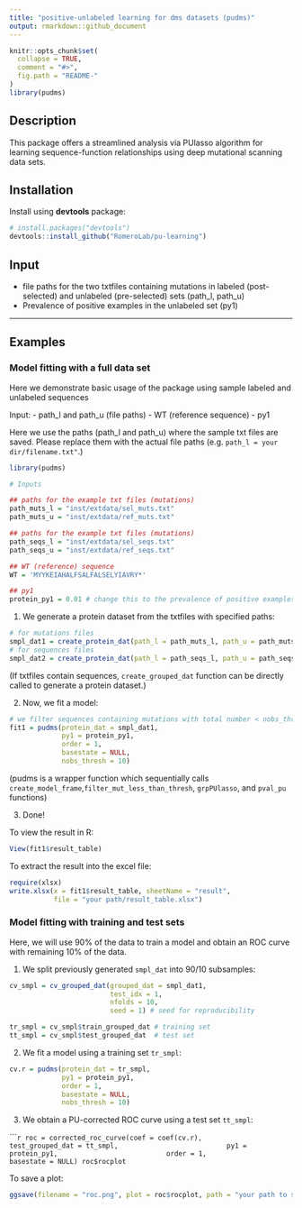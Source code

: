 ```yaml
---
title: "positive-unlabeled learning for dms datasets (pudms)"
output: rmarkdown::github_document
---
```


```r
knitr::opts_chunk$set(
  collapse = TRUE,
  comment = "#>",
  fig.path = "README-"
)
library(pudms)
```

## Description

This package offers a streamlined analysis via PUlasso algorithm for learning sequence-function relationships using deep mutational scanning data sets.

## Installation

Install using **devtools** package:

```r
# install.packages("devtools")
devtools::install_github("RomeroLab/pu-learning")
```

## Input
- file paths for the two txtfiles containing mutations in labeled (post-selected) and unlabeled (pre-selected) sets (path_l, path_u)
- Prevalence of positive examples in the unlabeled set (py1)

---

## Examples

### Model fitting with a full data set

Here we demonstrate basic usage of the package using sample labeled and unlabeled sequences 

Input:
  - path_l and path_u (file paths)
  - WT (reference sequence)
  - py1 

Here we use the paths (path_l and path_u) where the sample txt files are saved. Please replace them with the actual file paths (e.g. `path_l = your dir/filename.txt"`.)

```r
library(pudms)

# Inputs

## paths for the example txt files (mutations)
path_muts_l = "inst/extdata/sel_muts.txt"
path_muts_u = "inst/extdata/ref_muts.txt"

## paths for the example txt files (mutations)
path_seqs_l = "inst/extdata/sel_seqs.txt"
path_seqs_u = "inst/extdata/ref_seqs.txt"

## WT (reference) sequence
WT = 'MYYKEIAHALFSALFALSELYIAVRY*'

## py1 
protein_py1 = 0.01 # change this to the prevalence of positive examples in your unlabeled set
```

1. We generate a protein dataset from the txtfiles with specified paths:

```r
# for mutations files
smpl_dat1 = create_protein_dat(path_l = path_muts_l, path_u = path_muts_u, WT = WT,type = "mutations")
# for sequences files
smpl_dat2 = create_protein_dat(path_l = path_seqs_l, path_u = path_seqs_u, WT = WT,type = "sequences")
```

(If txtfiles contain sequences, `create_grouped_dat` function can be directly called to generate a protein dataset.)

2. Now, we fit a model:

```r
# we filter sequences containing mutations with total number < nobs_thresh
fit1 = pudms(protein_dat = smpl_dat1,
             py1 = protein_py1,
             order = 1,
             basestate = NULL,
             nobs_thresh = 10) 

```
(pudms is a wrapper function which sequentially calls `create_model_frame`,`filter_mut_less_than_thresh`, `grpPUlasso`, and `pval_pu` functions)

3. Done!

To view the result in R:
```r
View(fit1$result_table)
```

To extract the result into the excel file:
```r
require(xlsx)
write.xlsx(x = fit1$result_table, sheetName = "result", 
           file = "your path/result_table.xlsx")
```


### Model fitting with training and test sets

Here, we will use 90\% of the data to train a model and obtain an ROC curve with remaining 10\% of the data.

1. We split previously generated `smpl_dat` into 90/10 subsamples:

```r
cv_smpl = cv_grouped_dat(grouped_dat = smpl_dat1,
                         test_idx = 1,
                         nfolds = 10,
                         seed = 1) # seed for reproducibility

tr_smpl = cv_smpl$train_grouped_dat # training set
tt_smpl = cv_smpl$test_grouped_dat  # test set
```

2. We fit a model using a training set `tr_smpl`:

```r
cv.r = pudms(protein_dat = tr_smpl,
             py1 = protein_py1,
             order = 1,
             basestate = NULL,
             nobs_thresh = 10)
```

3. We obtain a PU-corrected ROC curve using a test set `tt_smpl`:

``````r
roc = corrected_roc_curve(coef = coef(cv.r), 
                          test_grouped_dat = tt_smpl,
                          py1 = protein_py1,
                          order = 1,
                          basestate = NULL)
roc$rocplot
```

To save a plot:

```r
ggsave(filename = "roc.png", plot = roc$rocplot, path = "your path to save")
```

